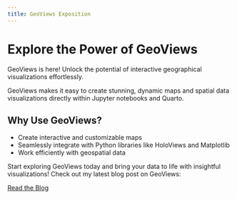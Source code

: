 ```yaml
---
title: GeoViews Exposition
---
```


# Explore the Power of GeoViews

GeoViews is here! Unlock the potential of interactive geographical visualizations effortlessly.

GeoViews makes it easy to create stunning, dynamic maps and spatial data visualizations directly within Jupyter notebooks and Quarto.

## Why Use GeoViews?
- Create interactive and customizable maps
- Seamlessly integrate with Python libraries like HoloViews and Matplotlib
- Work efficiently with geospatial data

Start exploring GeoViews today and bring your data to life with insightful visualizations!
Check out my latest blog post on GeoViews:

[Read the Blog](https://bhavymishra.github.io/J001-Exposition-Assignment/blog){.btn .btn-primary}
